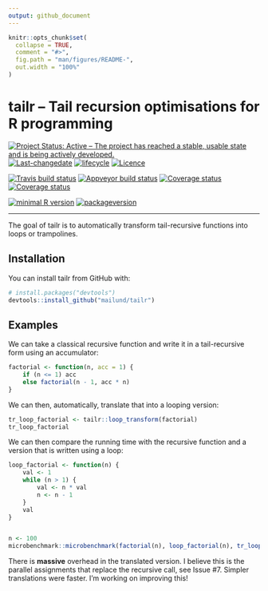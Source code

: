 ```yaml
---
output: github_document
---
```

<!-- README.md is generated from README.Rmd. Please edit that file -->

```r
knitr::opts_chunk$set(
  collapse = TRUE,
  comment = "#>",
  fig.path = "man/figures/README-",
  out.width = "100%"
)
```

# tailr -- Tail recursion optimisations for R programming

[![Project Status: Active – The project has reached a stable, usable state and is being actively developed.](http://www.repostatus.org/badges/latest/active.svg)](http://www.repostatus.org/#active)
[![Last-changedate](https://img.shields.io/badge/last%20change-`r gsub('-', '--', Sys.Date())`-orange.svg)](/commits/master)
[![lifecycle](http://img.shields.io/badge/lifecycle-experimental-orange.svg)](https://www.tidyverse.org/lifecycle/#experimental)
[![Licence](https://img.shields.io/badge/licence-GPL--3-blue.svg)](https://www.gnu.org/licenses/gpl-3.0.en.html)

[![Travis build status](https://travis-ci.org/mailund/tailr.svg?branch=master)](https://travis-ci.org/mailund/tailr)
[![Appveyor build status](https://ci.appveyor.com/api/projects/status/1d36yh8klursko82/branch/master?svg=true)](https://ci.appveyor.com/project/mailund/tailr/branch/master)
[![Coverage status](https://codecov.io/gh/mailund/tailr/branch/master/graph/badge.svg)](https://codecov.io/github/mailund/tailr?branch=master)
[![Coverage status](http://coveralls.io/repos/github/mailund/tailr/badge.svg?branch=master)](https://coveralls.io/github/mailund/tailr?branch=master)

[![minimal R version](https://img.shields.io/badge/R%3E%3D-3.1-blue.svg)](https://cran.r-project.org/)
[![packageversion](https://img.shields.io/badge/Package%20version-0.0.0.9000-orange.svg?style=flat-square)](commits/master)
<!--[![CRAN_Status_Badge](http://www.r-pkg.org/badges/version/tailr)](https://cran.r-project.org/package=tailr)
-->
 
---
 


The goal of tailr is to automatically transform tail-recursive functions into loops or trampolines.

## Installation

You can install tailr from GitHub with:

```r
# install.packages("devtools")
devtools::install_github("mailund/tailr")
```


## Examples

We can take a classical recursive function and write it in a tail-recursive form using an accumulator:

```r
factorial <- function(n, acc = 1) {
    if (n <= 1) acc
    else factorial(n - 1, acc * n)
}
```

We can then, automatically, translate that into a looping version:

```r
tr_loop_factorial <- tailr::loop_transform(factorial)
tr_loop_factorial
```

We can then compare the running time with the recursive function and a version that is written using a loop:

```r
loop_factorial <- function(n) {
    val <- 1
    while (n > 1) {
        val <- n * val
        n <- n - 1
    }
    val
}


n <- 100
microbenchmark::microbenchmark(factorial(n), loop_factorial(n), tr_loop_factorial(n))
```

There is **massive** overhead in the translated version. I believe this is the parallel assignments that replace the recursive call, see Issue #7. Simpler translations were faster. I'm working on improving this!

